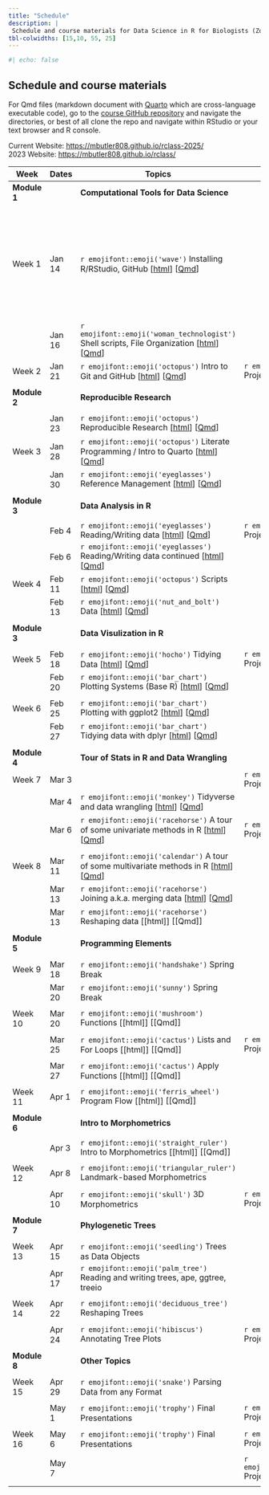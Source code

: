 ```yaml
---
title: "Schedule"
description: |
 Schedule and course materials for Data Science in R for Biologists (Zool 710 Spring 2025).
tbl-colwidths: [15,10, 55, 25]
---
```

```r
#| echo: false
```

## Schedule and course materials

For Qmd files (markdown document with [Quarto](https://quarto.org/docs/authoring/markdown-basics.html) which are cross-language executable code), go to the [course GitHub repository](https://github.com/mbutler808/mbutler808.github.io/) and navigate the directories, or best of all clone the repo and navigate within RStudio or your text browser and R console.  

Current Website: <https://mbutler808.github.io/rclass-2025/>   
2023 Website: <https://mbutler808.github.io/rclass/>

::: column-page
| Week         | Dates   | Topics | Projects |     |
|---------------|---------------|---------------|---------------|---------------|
| **Module 1** |         | **Computational Tools for Data Science** |||
||||||
| Week 1       | Jan 14  | `r emojifont::emoji('wave')` Installing R/RStudio, GitHub \[[html](posts/2025-01-14-the-big-picture/)\] \[[Qmd](https://github.com/mbutler808/rclass-2025/tree/main/posts/2025-01-14-the-big-picture/index.qmd)\] |  | Watch \[[rest of podcast starting at 4:00](https://youtu.be/wzPRpyoNaa8?si=TKoTToGX2eRRmjzN)\] R manual \[[2.1, 2.2, 2.3, 2.6](https://cloud.r-project.org/doc/manuals/r-release/R-intro.html#Simple-manipulations_003b-numbers-and-vectors)\]|
|              | Jan 16  | `r emojifont::emoji('woman_technologist')` Shell scripts, File Organization \[[html](posts/2025-01-16-your-computer-filesystems/index.qmd)\] \[[Qmd](https://github.com/mbutler808/rclass-2025/tree/main/posts/2025-01-16-your-computer-filesystems/index.qmd)\] |||
| Week 2       | Jan 21 | `r emojifont::emoji('octopus')`  Intro to Git and GitHub \[[html](posts/2025-01-21-intro-git-github/index.qmd)\] \[[Qmd](https://github.com/mbutler808/rclass-2025/tree/main/posts/2025-01-21-intro-git-github/index.qmd)\] |  `r emojifont::emoji('palm_tree')` Project 0 \[[html](projects/2025-01-14-project-0/index.qmd)\] \[[Qmd](https://github.com/mbutler808/mbutler808.github.io/blob/main/projects/2025-01-14-project-0/index.qmd)\]  | |
||||||
| **Module 2** |         | **Reproducible Research** |||
||||||
|        | Jan 23 | `r emojifont::emoji('octopus')` Reproducible Research \[[html](posts/2025-01-23-reproducible-research/index.qmd)\] \[[Qmd](https://github.com/mbutler808/rclass-2025/tree/main/posts/2025-01-23-reproducible-research/index.qmd)\]  |||
| Week 3 | Jan 28 | `r emojifont::emoji('octopus')` Literate Programming / Intro to Quarto \[[html](posts/2025-01-28-intro-quarto/index.qmd)\] \[[Qmd](https://github.com/mbutler808/rclass-2025/tree/main/posts/2025-01-28-intro-quarto/index.qmd)\]|||
|              | Jan 30 | `r emojifont::emoji('eyeglasses')` Reference Management \[[html](posts/2025-01-30-reference-management/index.qmd)\] \[[Qmd](https://github.com/mbutler808/rclass-2025/tree/main/posts/2025-01-30-reference-management/index.qmd)\]  | ||
||||||
| **Module 3** |         | **Data Analysis in R ** |||
||||||
|              | Feb 4 | `r emojifont::emoji('eyeglasses')` Reading/Writing data \[[html](posts/2025-02-04-reading-data/index.qmd)\] \[[Qmd](https://github.com/mbutler808/rclass-2025/tree/main/posts/2025-02-04-reading-data/index.qmd)\]| `r emojifont::emoji('fallen_leaf')` Project 0 due | |
|              | Feb 6 | `r emojifont::emoji('eyeglasses')` Reading/Writing data continued \[[html](posts/2025-02-04-reading-data/index.qmd)\] \[[Qmd](https://github.com/mbutler808/rclass-2025/tree/main/posts/2025-02-04-reading-data/index.qmd)\]  | ||
| Week 4       | Feb 11  | `r emojifont::emoji('octopus')` Scripts \[[html](posts/2025-02-11-scripts/index.qmd)\] \[[Qmd](https://github.com/mbutler808/rclass-2025/tree/main/posts/2025-02-11-scripts/index.qmd)\] | | |
|              | Feb 13 | `r emojifont::emoji('nut_and_bolt')` Data \[[html](posts/2025-02-13-data/index.qmd)\] \[[Qmd](https://github.com/mbutler808/rclass-2025/tree/main/posts/2025-02-13-data/index.qmd)\] | | |
||||||
| **Module 3** |         | **Data Visulization in R** | | |
||||||
|  Week 5        | Feb 18 | `r emojifont::emoji('hocho')` Tidying Data \[[html](posts/2025-02-18-tidying-exploring-data/index.qmd)\] \[[Qmd](https://github.com/mbutler808/rclass-2025/tree/main/posts/2025-02-18-tidying-exploring-data/index.qmd)\] | `r emojifont::emoji('seedling')` Project 1 assigned ||
|              | Feb 20 | `r emojifont::emoji('bar_chart')` Plotting Systems (Base R) \[[html](posts/2025-02-20-plotting-systems/index.qmd)\] \[[Qmd](https://github.com/mbutler808/rclass-2025/tree/main/posts/2025-02-20-plotting-systems/index.qmd)\] |  |     |
||||||
| Week 6       | Feb 25 | `r emojifont::emoji('bar_chart')` Plotting with ggplot2 \[[html](posts/2025-02-25-ggplot2/index.qmd)\] \[[Qmd](https://github.com/mbutler808/rclass-2025/tree/main/posts/2025-02-02-25-ggplot2/index.qmd)\]| | |
|              |  Feb 27 | `r emojifont::emoji('bar_chart')` Tidying data with dplyr \[[html](posts/2025-02-27-dplyr/index.qmd)\] \[[Qmd](https://github.com/mbutler808/rclass-2025/tree/main/posts/2025-02-27-dplyr/index.qmd)\]|  | |
||||||
| **Module 4** |         | **Tour of Stats in R and Data Wrangling** |||
| Week 7 | Mar 3 ||`r emojifont::emoji('fallen_leaf')` Project 1 due||
|        | Mar 4 | `r emojifont::emoji('monkey')` Tidyverse and data wrangling \[[html](posts/2025-02-27-dplyr/index.qmd)\] \[[Qmd](https://github.com/mbutler808/rclass-2025/tree/main/posts/2025-02-27-dplyr/index.qmd)\] | |
|              | Mar 6  | `r emojifont::emoji('racehorse')`  A tour of some univariate methods in R \[[html](posts/2025-03-06-univariate/index.qmd)\] \[[Qmd](https://github.com/mbutler808/rclass-2025/tree/main/posts/2025-03-06-univariate/index.qmd)\]  | `r emojifont::emoji('seedling')` Project 2 assigned ||
||||||
| Week 8       | Mar 11 | `r emojifont::emoji('calendar')` A tour of some multivariate methods in R \[[html](posts/2025-03-11-multivariate/index.qmd)\] \[[Qmd](https://github.com/mbutler808/rclass-2025/tree/main/posts/2025-03-11-multivariate/index.qmd)\] | | |
|              | Mar 13 | `r emojifont::emoji('racehorse')` Joining a.k.a. merging data \[[html](posts/2025-03-13-joining-data/index.qmd)\] \[[Qmd](https://github.com/mbutler808/rclass-2025/tree/main/posts/2025-03-13-joining-data/index.qmd)\] | | |
|              | Mar 13 | `r emojifont::emoji('racehorse')` Reshaping data \[[html]\] \[[Qmd]\] |  | |
||||||
| **Module 5** |         | **Programming Elements** | | |
||||||
| Week 9       | Mar 18 | `r emojifont::emoji('handshake')` Spring Break |||
|              | Mar 20 | `r emojifont::emoji('sunny')` Spring Break |||
||||||
| Week 10      | Mar 20 | `r emojifont::emoji('mushroom')` Functions \[[html]\] \[[Qmd]\] | | |
||||||
|              | Mar 25   | `r emojifont::emoji('cactus')` Lists and For Loops \[[html]\] \[[Qmd]\] | `r emojifont::emoji('fallen_leaf')` Project 2 due| |
||||||
|              | Mar 27   | `r emojifont::emoji('cactus')` Apply Functions \[[html]\] \[[Qmd]\]|   | |
||||||
| Week 11      | Apr 1   | `r emojifont::emoji('ferris_wheel')` Program Flow  \[[html]\] \[[Qmd]\]|||
||||||
| **Module 6** |         | **Intro to Morphometrics** | | |
||||||
|              | Apr 3   | `r emojifont::emoji('straight_ruler')` Intro to Morphometrics \[[html]\] \[[Qmd]\]|||
||||||
|  Week 12     | Apr 8  | `r emojifont::emoji('triangular_ruler')` Landmark-based Morphometrics |||
||||||
|              | Apr 10  | `r emojifont::emoji('skull')` 3D Morphometrics |`r emojifont::emoji('chestnut')` Project 3 data check due||
||||||
| **Module 7** |         | **Phylogenetic Trees** | | |
||||||
| Week 13      | Apr 15 | `r emojifont::emoji('seedling')` Trees as Data Objects |  | |
|              | Apr 17  | `r emojifont::emoji('palm_tree')` Reading and writing trees, ape, ggtree, treeio |||
||||||
| Week 14      | Apr 22 | `r emojifont::emoji('deciduous_tree')` Reshaping Trees |||
||||||
|              | Apr 24 | `r emojifont::emoji('hibiscus')` Annotating Tree Plots |`r emojifont::emoji('memo')` Project 3 peer review due||
||||||
| **Module 8** |         | **Other Topics** | | |
||||||
| Week 15      | Apr 29  | `r emojifont::emoji('snake')` Parsing Data from any Format |||
||||||
|              | May 1  | `r emojifont::emoji('trophy')` Final Presentations | `r emojifont::emoji('bouquet')` Project 3 presentation (in class) | |
||||||
|  Week 16     | May 6  | `r emojifont::emoji('trophy')` Final Presentations | `r emojifont::emoji('bouquet')` Project 3 presentation (in class) | |
||||||
|              | May 7  |  | `r emojifont::emoji('confetti_ball')` Project 3 due | |
||||||
:::





